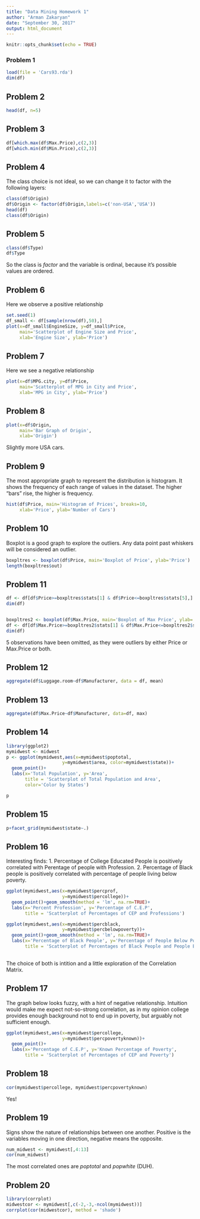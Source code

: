 ```yaml
---
title: "Data Mining Homework 1"
author: "Arman Zakaryan"
date: "September 30, 2017"
output: html_document
---
```


```r
knitr::opts_chunk$set(echo = TRUE)
```

### Problem 1


```r
load(file = 'Cars93.rda')
dim(df)
```

## Problem 2


```r
head(df, n=5)
```

## Problem 3


```r
df[which.max(df$Max.Price),c(2,3)]
df[which.min(df$Min.Price),c(2,3)]
```

## Problem 4

The class choice is not ideal, so we can change it to factor with the following layers:

```r
class(df$Origin)
df$Origin <- factor(df$Origin,labels=c('non-USA','USA'))
head(df)
class(df$Origin)
```

## Problem 5


```r
class(df$Type)
df$Type
```
So the class is $factor$ and the variable is ordinal, because it's possible values are ordered.


## Problem 6

Here we observe a positive relationship
```r
set.seed(1)
df_small <- df[sample(nrow(df),50),]
plot(x=df_small$EngineSize, y=df_small$Price, 
     main='Scatterplot of Engine Size and Price',
     xlab='Engine Size', ylab='Price')
```

## Problem 7

Here we see a negative relationship
```r
plot(x=df$MPG.city, y=df$Price, 
     main='Scatterplot of MPG in City and Price',
     xlab='MPG in City', ylab='Price')
```

## Problem 8


```r
plot(x=df$Origin, 
     main='Bar Graph of Origin',
     xlab='Origin')
```

Slightly more USA cars.


## Problem 9

The most appropriate graph to represent the distribution is histogram. It shows the frequency of each range of values in the dataset.
The higher "bars" rise, the higher is frequency.

```r
hist(df$Price, main='Histogram of Prices', breaks=10,
     xlab='Price', ylab='Number of Cars')
```

## Problem 10

Boxplot is a good graph to explore the outliers. Any data point past whiskers will be considered an outlier.

```r
boxpltres <- boxplot(df$Price, main='Boxplot of Price', ylab='Price')
length(boxpltres$out)
```

## Problem 11


```r
df <- df[df$Price>=boxpltres$stats[1] & df$Price<=boxpltres$stats[5],]
dim(df)


boxpltres2 <- boxplot(df$Max.Price, main='Boxplot of Max Price', ylab='Price')
df <- df[df$Max.Price>=boxpltres2$stats[1] & df$Max.Price<=boxpltres2$stats[5],]
dim(df)
```

5 observations have been omitted, as they were outliers by either Price or Max.Price or both.


## Problem 12


```r
aggregate(df$Luggage.room~df$Manufacturer, data = df, mean)
```


## Problem 13


```r
aggregate(df$Max.Price~df$Manufacturer, data=df, max)
```


## Problem 14


```r
library(ggplot2)
mymidwest <- midwest
p <- ggplot(mymidwest,aes(x=mymidwest$poptotal, 
                     y=mymidwest$area, color=mymidwest$state))+
  geom_point()+
  labs(x='Total Population', y='Area', 
       title = 'Scatterplot of Total Population and Area', 
       color='Color by States')

p
```


## Problem 15


```r
p+facet_grid(mymidwest$state~.)
```


## Problem 16

Interesting finds:
1. Percentage of College Educated People is positively correlated with Perentage of people with Profession.
2. Percentage of Black people is positively correlated with percentage of people living below poverty.


```r

ggplot(mymidwest,aes(x=mymidwest$percprof, 
                     y=mymidwest$percollege))+
  geom_point()+geom_smooth(method = 'lm', na.rm=TRUE)+
  labs(x='Percent Profession', y='Percentage of C.E.P', 
       title = 'Scatterplot of Percentages of CEP and Professions')

ggplot(mymidwest,aes(x=mymidwest$percblack,
                     y=mymidwest$percbelowpoverty))+
  geom_point()+geom_smooth(method = 'lm', na.rm=TRUE)+
  labs(x='Percentage of Black People', y='Percentage of People Below Poverty', 
       title = 'Scatterplot of Percentages of Black People and People Below Poverty')
  

```


The choice of both is intition and a little exploration of the Correlation Matrix.


## Problem 17

The graph below looks fuzzy, with a hint of negative relationship.
Intuition would make me expect not-so-strong correlation, as in my opinion college provides enough background not to end up in poverty, but arguably not sufficient enough. 

```r
ggplot(mymidwest,aes(x=mymidwest$percollege, 
                     y=mymidwest$percpovertyknown))+
  geom_point()+
  labs(x='Percentage of C.E.P', y='Known Percentage of Poverty', 
       title = 'Scatterplot of Percentages of CEP and Poverty')

```


## Problem 18


```r
cor(mymidwest$percollege, mymidwest$percpovertyknown)

```

Yes!


## Problem 19

Signs show the nature of relationships between one another. Positive is the variables moving in one direction, negative means the opposite.

```r
num_midwest <- mymidwest[,4:13]
cor(num_midwest)
```

The most correlated ones are $poptotal$ and $popwhite$ (DUH).

## Problem 20


```r
library(corrplot)
midwestcor <- mymidwest[,c(-2,-3,-ncol(mymidwest))]
corrplot(cor(midwestcor), method = 'shade')
```
